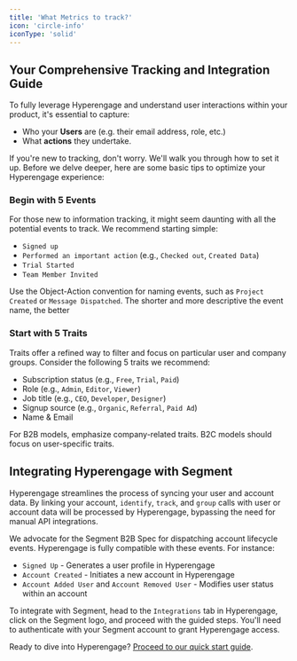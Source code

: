 ```yaml
---
title: 'What Metrics to track?'
icon: 'circle-info'
iconType: 'solid'
---
```


## Your Comprehensive Tracking and Integration Guide
To fully leverage Hyperengage and understand user interactions within your product, it's essential to capture:

- Who your **Users** are (e.g. their email address, role, etc.)
- What **actions** they undertake.

If you're new to tracking, don't worry. We'll walk you through how to set it up. Before we delve deeper, here are some basic tips to optimize your Hyperengage experience:

### Begin with 5 Events
For those new to information tracking, it might seem daunting with all the potential events to track. We recommend starting simple:

- `Signed up`
- `Performed an important action` (e.g., `Checked out`, `Created Data`)
- `Trial Started`
- `Team Member Invited`

Use the Object-Action convention for naming events, such as `Project Created` or `Message Dispatched`. The shorter and more descriptive the event name, the better

### Start with 5 Traits
Traits offer a refined way to filter and focus on particular user and company groups. Consider the following 5 traits we recommend:

- Subscription status (e.g., `Free`, `Trial`, `Paid`)
- Role (e.g., `Admin`, `Editor`, `Viewer`)
- Job title (e.g., `CEO`, `Developer`, `Designer`)
- Signup source (e.g., `Organic`, `Referral`, `Paid Ad`)
- Name & Email

For B2B models, emphasize company-related traits. B2C models should focus on user-specific traits.

## Integrating Hyperengage with Segment

Hyperengage streamlines the process of syncing your user and account data. By linking your account, `identify`, `track`, and `group` calls with user or account data will be processed by Hyperengage, bypassing the need for manual API integrations.

We advocate for the Segment B2B Spec for dispatching account lifecycle events. Hyperengage is fully compatible with these events. For instance:

- `Signed Up` - Generates a user profile in Hyperengage
- `Account Created` - Initiates a new account in Hyperengage
- `Account Added User` and `Account Removed User` - Modifies user status within an account

To integrate with Segment, head to the `Integrations` tab in Hyperengage, click on the Segment logo, and proceed with the guided steps. You'll need to authenticate with your Segment account to grant Hyperengage access.

Ready to dive into Hyperengage? [Proceed to our quick start guide](#).

